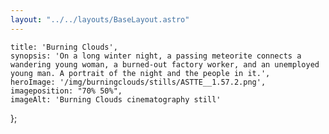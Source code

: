 ```yaml
---
layout: "../../layouts/BaseLayout.astro"
---
```

    title: 'Burning Clouds',
    synopsis: 'On a long winter night, a passing meteorite connects a wandering young woman, a burned-out factory worker, and an unemployed young man. A portrait of the night and the people in it.',
    heroImage: '/img/burningclouds/stills/ASTTE__1.57.2.png',
    imageposition: "70% 50%",
    imageAlt: 'Burning Clouds cinematography still'
};

<ProjectHero title={meta.title} synopsis={meta.synopsis} heroImage={meta.heroImage} alt={meta.imageAlt} imageposition={meta.imageposition} />

<ContentPicture image="/img/burningclouds/stills/ASTTE__1.68.1.png" alt={meta.imageAlt} />

<section class="hero" >
    <div id="credits" class="hero-content grid grid-cols-2 gap-2 text-base-200">            
        <CreditsItem crewfunction="Director" crewname="Yentl de Baets" />
        <CreditsItem crewfunction="Cast" crewname="Melody van Gompel" />
        <CreditsItem crewfunction="" crewname="Karam Asoos" />
        <CreditsItem crewfunction="" crewname="Youri Dirckx" />
        <CreditsItem crewfunction="Assistant Director" crewname="Nicole Tegelaars" />
        <CreditsItem crewfunction="" crewname="Frank van den Bogaart" />
        <CreditsItem crewfunction="" crewname="Jules Mathôt" />
        <CreditsItem crewfunction="Cinematographer" crewname="Victor Maes" />
        <CreditsItem crewfunction="1st Assistant Camera" crewname="Jan Willem Rouwhorst" />
        <CreditsItem crewfunction="" crewname="Michiel Lateur" />
        <CreditsItem crewfunction="" crewname="Robbe Vandekeere" />
        <CreditsItem crewfunction="2nd Assistant Camera" crewname="Rhomi Martens" />
        <CreditsItem crewfunction="" crewname="Nelle Verweirder" />
        <CreditsItem crewfunction="Gaffer" crewname="Wouter van Achte" />
        <CreditsItem crewfunction="Spark" crewname="Fenna Maas" />
        <CreditsItem crewfunction="VFX" crewname="Elke D'haese" />
        <CreditsItem crewfunction="Sound Recording" crewname="Lucas Magotteaux" />
        <CreditsItem crewfunction="" crewname="Warre van Ingelghem" />
        <CreditsItem crewfunction="Sound Editing" crewname="Michel Coquette" />
        <CreditsItem crewfunction="Sound Mix" crewname="Patrick Hubart" />
        <CreditsItem crewfunction="Music" crewname="Gone Icon" />
        <CreditsItem crewfunction="Art Director" crewname="Daphne Gort" />
        <CreditsItem crewfunction="Art Dresser" crewname="Martijn van de Wiele" />
        <CreditsItem crewfunction="Make-up" crewname="Marlies van Rompay" />
        <CreditsItem crewfunction="" crewname="Inez Kockelberg" />
        <CreditsItem crewfunction="Caretaker" crewname="Kurt de Baets" />
        <CreditsItem crewfunction="Covid Police" crewname="Cato Catteeuw" />
        <CreditsItem crewfunction="Camera equipment" crewname="Camalot Belgium" />
        <CreditsItem crewfunction="Lighting equipment" crewname="Lites" />
    </div>  
</section>

<ContentPicture image="/img/burningclouds/stills/ASTTE__1.5.2.png" alt={meta.imageAlt} />

<section class="hero" >
    <div id="Festivals" class="hero-content grid grid-cols-2 gap-2 text-base-200">     
        <FestivalsItem festivalname="International Short Film Festival Leuven (BE)" heading="Festivals" />
        <FestivalsItem festivalname="FEST New Directors New Films Festival (PT)" heading="" />
    </div>  
</section>

<ContentPicture image="/img/burningclouds/stills/ASTTE__1.38.2.png" alt={meta.imageAlt} />
<ContentPicture image="/img/burningclouds/stills/ASTTE__1.116.1.png" alt={meta.imageAlt} />
<ContentPicture image="/img/burningclouds/stills/ASTTE__1.32.1.png" alt={meta.imageAlt} />
<ContentPicture image="/img/burningclouds/stills/ASTTE__2.2.1.png" alt={meta.imageAlt} />
<ContentPicture image="/img/burningclouds/stills/ASTTE__1.42.1.png" alt={meta.imageAlt} />
<ContentPicture image="/img/burningclouds/stills/ASTTE__1.47.1.png" alt={meta.imageAlt} />
<ContentPicture image="/img/burningclouds/stills/ASTTE__1.58.1.png" alt={meta.imageAlt} />
<ContentPicture image="/img/burningclouds/stills/ASTTE__1.40.1.png" alt={meta.imageAlt} />
<ContentPicture image="/img/burningclouds/stills/ASTTE__1.98.1.png" alt={meta.imageAlt} />
<ContentPicture image="/img/burningclouds/stills/ASTTE__1.101.1.png" alt={meta.imageAlt} />
